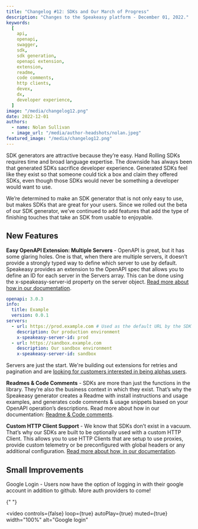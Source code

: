 ```yaml
---
title: "Changelog #12: SDKs and Our March of Progress"
description: "Changes to the Speakeasy platform - December 01, 2022."
keywords:
  [
    api,
    openapi,
    swagger,
    sdk,
    sdk generation,
    openapi extension,
    extension,
    readme,
    code comments,
    http clients,
    devex,
    dx,
    developer experience,
  ]
image: "/media/changelog12.png"
date: 2022-12-01
authors:
  - name: Nolan Sullivan
  - image_url: "/media/author-headshots/nolan.jpeg"
featured_image: "/media/changelog12.png"
---
```


SDK generators are attractive because they’re easy. Hand Rolling SDKs requires time and broad language expertise. The downside has always been that generated SDKs sacrifice developer experience. Generated SDKs feel like they exist so that someone could tick a box and claim they offered SDKs, even though those SDKs would never be something a developer would want to use.

We’re determined to make an SDK generator that is not only easy to use, but makes SDKs that are great for your users. Since we rolled out the beta of our SDK generator, we’ve continued to add features that add the type of finishing touches that take an SDK from usable to enjoyable.

## New Features

**Easy OpenAPI Extension: Multiple Servers** - OpenAPI is great, but it has some glaring holes. One is that, when there are multiple servers, it doesn’t provide a strongly typed way to define which server to use by default. Speakeasy provides an extension to the OpenAPI spec that allows you to define an ID for each server in the Servers array. This can be done using the x-speakeasy-server-id property on the server object. [Read more about how in our documentation](/docs/customize-sdks/).

```yaml
openapi: 3.0.3
info:
  title: Example
  version: 0.0.1
servers:
  - url: https://prod.example.com # Used as the default URL by the SDK
    description: Our production environment
    x-speakeasy-server-id: prod
  - url: https://sandbox.example.com
    description: Our sandbox environment
    x-speakeasy-server-id: sandbox
```

Servers are just the start. We're building out extensions for retries and pagination and are [looking for customers interested in being alphas users](https://app.speakeasy.com/).

**Readmes & Code Comments** - SDKs are more than just the functions in the library. They’re also the business context in which they exist. That’s why the Speakeasy generator creates a Readme with install instructions and usage examples, and generates code comments & usage snippets based on your OpenAPI operation’s descriptions. Read more about how in our documentation: [Readme & Code comments](/docs/customize-sdks/).

**Custom HTTP Client Support** - We know that SDKs don’t exist in a vacuum. That’s why our SDKs are built to be optionally used with a custom HTTP Client. This allows you to use HTTP Clients that are setup to use proxies, provide custom telemetry or be preconfigured with global headers or any additional configuration. [Read more about how, in our documentation](/docs/customize-sdks/).

## Small Improvements

Google Login - Users now have the option of logging in with their google account in addition to github. More auth providers to come!


{" "}

<video
  controls={false}
  loop={true}
  autoPlay={true}
  muted={true}
  width="100%"
  alt="Google login"
>
  <source src={portal_url_1} type="video/mp4" />
</video>
